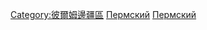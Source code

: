 {{Commonscat|Geography of Perm Krai}}

[[Category:彼爾姆邊疆區|Category:彼爾姆邊疆區]]
[[Category:俄罗斯各边疆区地理|Пермский]]
[[Category:西伯利亞地理|Пермский]]